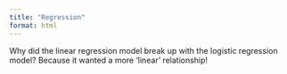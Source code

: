 ```yaml
---
title: "Regression"
format: html
---
```


Why did the linear regression model break up with the logistic regression model? Because it wanted a more 'linear' relationship!
